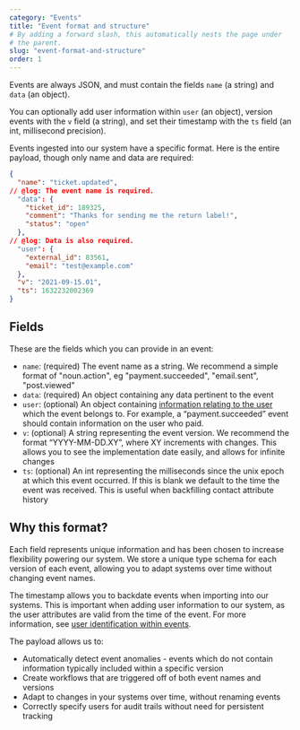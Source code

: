 ```yaml
---
category: "Events"
title: "Event format and structure"
# By adding a forward slash, this automatically nests the page under
# the parent.
slug: "event-format-and-structure"
order: 1
---
```


<div className='tldr'>

Events are always JSON, and must contain the fields `name` (a string) and `data` (an object).

You can optionally add user information within `user` (an object), version events with the `v` field (a string), and set their timestamp with the `ts` field (an int, millisecond precision).

</div>

Events ingested into our system have a specific format. Here is the entire payload, though only name and data are required:

```json twoslash
{
  "name": "ticket.updated",
// @log: The event name is required.
  "data": {
    "ticket_id": 189325,
    "comment": "Thanks for sending me the return label!",
    "status": "open"
  },
// @log: Data is also required.
  "user": {
    "external_id": 83561,
    "email": "test@example.com"
  },
  "v": "2021-09-15.01",
  "ts": 1632232002369
}
```

## Fields

These are the fields which you can provide in an event:

- `name`: (required) The event name as a string. We recommend a simple format of "noun.action", eg "payment.succeeded", "email.sent", "post.viewed"
- `data`: (required) An object containing any data pertinent to the event
- `user`: (optional) An object containing [information relating to the user](/docs/event-user-audit-trails) which the event belongs to. For example, a “payment.succeeded” event should contain information on the user who paid.
- `v`: (optional) A string representing the event version. We recommend the format “YYYY-MM-DD.XY”, where XY increments with changes. This allows you to see the implementation date easily, and allows for infinite changes
- `ts`: (optional) An int representing the milliseconds since the unix epoch at which this event occurred. If this is blank we default to the time the event was received. This is useful when backfilling contact attribute history

## Why this format?

Each field represents unique information and has been chosen to increase flexibility powering our system. We store a unique type schema for each version of each event, allowing you to adapt systems over time without changing event names.

The timestamp allows you to backdate events when importing into our systems. This is important when adding user information to our system, as the user attributes are valid from the time of the event. For more information, see [user identification within events](/docs/event-user-audit-trails).

The payload allows us to:

- Automatically detect event anomalies - events which do not contain information typically included within a specific version
- Create workflows that are triggered off of both event names and versions
- Adapt to changes in your systems over time, without renaming events
- Correctly specify users for audit trails without need for persistent tracking
